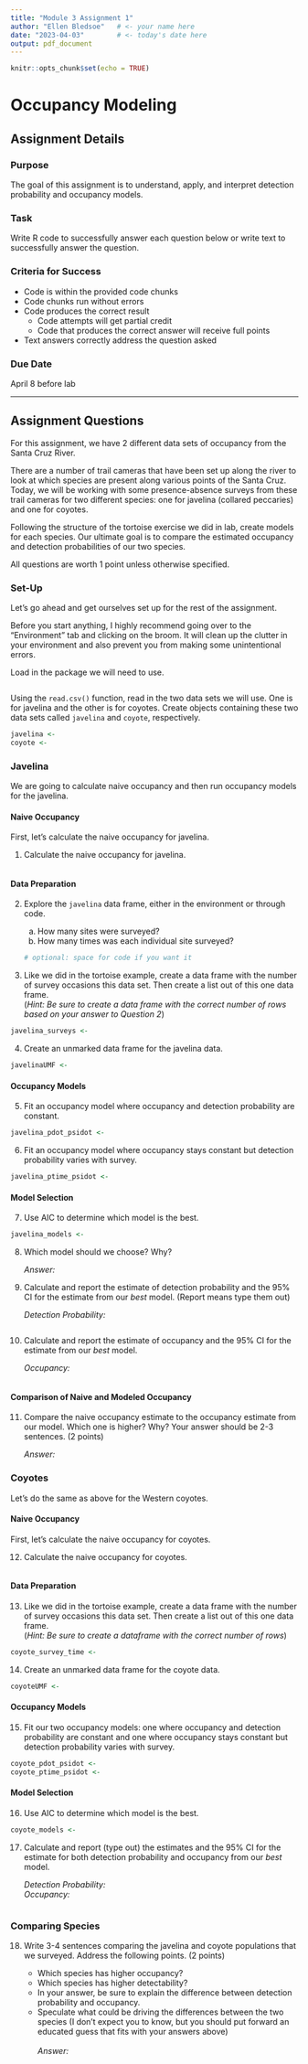 ```yaml
---
title: "Module 3 Assignment 1"
author: "Ellen Bledsoe"   # <- your name here
date: "2023-04-03"        # <- today's date here
output: pdf_document
---
```


```r
knitr::opts_chunk$set(echo = TRUE)
```

# Occupancy Modeling

## Assignment Details

### Purpose

The goal of this assignment is to understand, apply, and interpret detection probability and occupancy models.

### Task

Write R code to successfully answer each question below or write text to successfully answer the question.

### Criteria for Success

-   Code is within the provided code chunks
-   Code chunks run without errors
-   Code produces the correct result
    -   Code attempts will get partial credit
    -   Code that produces the correct answer will receive full points
-   Text answers correctly address the question asked

### Due Date

April 8 before lab

------------------------------------------------------------------------

## Assignment Questions

For this assignment, we have 2 different data sets of occupancy from the Santa Cruz River.

There are a number of trail cameras that have been set up along the river to look at which species are present along various points of the Santa Cruz. Today, we will be working with some presence-absence surveys from these trail cameras for two different species: one for javelina (collared peccaries) and one for coyotes.

Following the structure of the tortoise exercise we did in lab, create models for each species. Our ultimate goal is to compare the estimated occupancy and detection probabilities of our two species.

All questions are worth 1 point unless otherwise specified.

### Set-Up

Let's go ahead and get ourselves set up for the rest of the assignment.

Before you start anything, I highly recommend going over to the "Environment" tab and clicking on the broom. It will clean up the clutter in your environment and also prevent you from making some unintentional errors.

Load in the package we will need to use.

```r

```

Using the `read.csv()` function, read in the two data sets we will use. One is for javelina and the other is for coyotes. Create objects containing these two data sets called `javelina` and `coyote`, respectively.

```r
javelina <- 
coyote <- 
```

### Javelina

We are going to calculate naive occupancy and then run occupancy models for the javelina.

#### Naive Occupancy

First, let's calculate the naive occupancy for javelina.

1.  Calculate the naive occupancy for javelina.

```r

```

#### Data Preparation

2.  Explore the `javelina` data frame, either in the environment or through code.

    a.  How many sites were surveyed?
    b.  How many times was each individual site surveyed?

    ```r
    # optional: space for code if you want it
    ```

3.  Like we did in the tortoise example, create a data frame with the number of survey occasions this data set. Then create a list out of this one data frame.\
    (*Hint: Be sure to create a data frame with the correct number of rows based on your answer to Question 2*)

```r
javelina_surveys <- 
```

4.  Create an unmarked data frame for the javelina data.

```r
javelinaUMF <- 
```

#### Occupancy Models

5.  Fit an occupancy model where occupancy and detection probability are constant.

```r
javelina_pdot_psidot <- 
```

6.  Fit an occupancy model where occupancy stays constant but detection probability varies with survey.

```r
javelina_ptime_psidot <- 
```

#### Model Selection

7.  Use AIC to determine which model is the best.

```r
javelina_models <- 
```

8.  Which model should we choose? Why?

    *Answer:*

9.  Calculate and report the estimate of detection probability and the 95% CI for the estimate from our *best* model. (Report means type them out)

    *Detection Probability:*

```r

```

10. Calculate and report the estimate of occupancy and the 95% CI for the estimate from our *best* model.

    *Occupancy:*

```r

```

#### Comparison of Naive and Modeled Occupancy

11. Compare the naive occupancy estimate to the occupancy estimate from our model. Which one is higher? Why? Your answer should be 2-3 sentences. (2 points)

    *Answer:*

### Coyotes

Let's do the same as above for the Western coyotes.

#### Naive Occupancy

First, let's calculate the naive occupancy for coyotes.

12. Calculate the naive occupancy for coyotes.

```r

```

#### Data Preparation

13. Like we did in the tortoise example, create a data frame with the number of survey occasions this data set. Then create a list out of this one data frame.\
    (*Hint: Be sure to create a dataframe with the correct number of rows*)

```r
coyote_survey_time <- 
```

14. Create an unmarked data frame for the coyote data.

```r
coyoteUMF <- 
```

#### Occupancy Models

15. Fit our two occupancy models: one where occupancy and detection probability are constant and one where occupancy stays constant but detection probability varies with survey.

```r
coyote_pdot_psidot <- 
coyote_ptime_psidot <- 
```

#### Model Selection

16. Use AIC to determine which model is the best.

```r
coyote_models <- 
```

17. Calculate and report (type out) the estimates and the 95% CI for the estimate for both detection probability and occupancy from our *best* model.

    *Detection Probability:*\
    *Occupancy:*

    ```r

    ```

### Comparing Species

18. Write 3-4 sentences comparing the javelina and coyote populations that we surveyed. Address the following points. (2 points)

    -   Which species has higher occupancy?
    -   Which species has higher detectability?
    -   In your answer, be sure to explain the difference between detection probability and occupancy.
    -   Speculate what could be driving the differences between the two species (I don't expect you to know, but you should put forward an educated guess that fits with your answers above)\
        \
        *Answer:*
